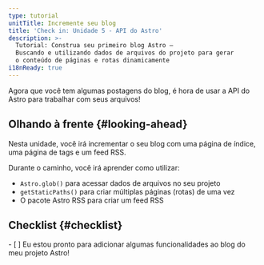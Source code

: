 ```yaml
---
type: tutorial
unitTitle: Incremente seu blog
title: 'Check in: Unidade 5 - API do Astro'
description: >-
  Tutorial: Construa seu primeiro blog Astro —
  Buscando e utilizando dados de arquivos do projeto para gerar 
  o conteúdo de páginas e rotas dinamicamente
i18nReady: true
---
```



Agora que você tem algumas postagens do blog, é hora de usar a API do Astro para trabalhar com seus arquivos!

## Olhando à frente \{#looking-ahead\}

Nesta unidade, você irá incrementar o seu blog com uma página de índice, uma página de tags e um feed RSS. 

Durante o caminho, você irá aprender como utilizar:
- `Astro.glob()` para acessar dados de arquivos no seu projeto
- `getStaticPaths()` para criar múltiplas páginas (rotas) de uma vez
- O pacote Astro RSS para criar um feed RSS



<Box icon="check-list">

## Checklist \{#checklist\}

<Checklist>
- [ ] Eu estou pronto para adicionar algumas funcionalidades ao blog do meu projeto Astro!
</Checklist>
</Box>

